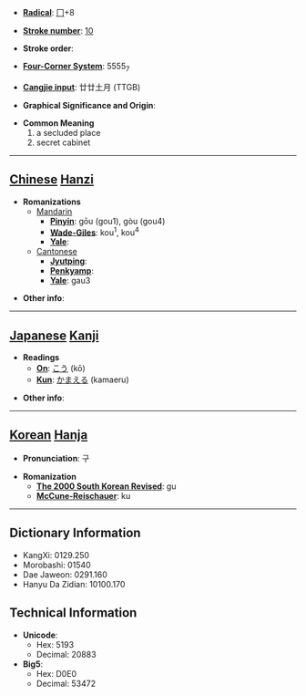 * '''[[Wiktionary:Chinese radical index| Radical]]''': [[Wiktionary:Chinese radical index 冂|冂]]+8

* '''[[Wiktionary:Chinese total strokes index|Stroke number]]''': [[Wiktionary:Chinese total strokes index 10|10]]

* '''Stroke order''': 

* '''[[Wiktionary:Chinese four corner index|Four-Corner System]]''': 5555<sub>7</sub>

* '''[[Wiktionary:Chinese Cangjie index|Cangjie input]]''': 廿廿土月 (TTGB)

* '''Graphical Significance and Origin''': 

* '''Common Meaning'''
*#a secluded place
*# secret cabinet


----

== [[Chinese]] [[Hanzi]] ==

* '''Romanizations'''
** [[Mandarin]]
*** '''[[Pinyin]]''': gōu (gou1), gòu (gou4)
*** '''[[Wade-Giles]]''': kou<sup>1</sup>, kou<sup>4</sup>
*** '''[[Yale]]''': 
**[[Cantonese]]
***'''[[Jyutping]]''':
***'''[[Penkyamp]]''': 
***'''[[Yale]]''': gau3

* '''Other info''': 

----

== [[Japanese]] [[Kanji]] ==

* '''Readings'''
** '''[[On]]''': [[こう]] (kō)
** '''[[Kun]]''': [[かまえる]] (kamaeru)

* '''Other info''':  

----

== [[Korean]] [[Hanja]] ==

* '''Pronunciation''': 구

* '''Romanization'''
** '''[[The 2000 South Korean Revised Romanization|The 2000 South Korean Revised]]''': gu
** '''[[McCune-Reischauer]]''': ku

----

== Dictionary Information ==

* KangXi: 0129.250
* Morobashi: 01540
* Dae Jaweon: 0291.160
* Hanyu Da Zidian: 10100.170

== Technical Information ==

* '''Unicode''':
** Hex: 5193
** Decimal: 20883
* '''Big5''':
** Hex: D0E0
** Decimal: 53472